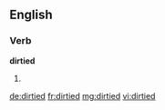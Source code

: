 ==English==

===Verb===
'''dirtied'''

#{{past of|[[dirty]]}}

[[de:dirtied]]
[[fr:dirtied]]
[[mg:dirtied]]
[[vi:dirtied]]